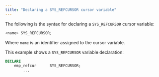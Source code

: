 ```yaml
---
title: "Declaring a SYS_REFCURSOR cursor variable"
---
```


<div id="declaring_a_sys_refcursor_cursor_variable" class="registered_link"></div>

The following is the syntax for declaring a `SYS_REFCURSOR` cursor variable:

```sql
<name> SYS_REFCURSOR;
```

Where `name` is an identifier assigned to the cursor variable.

This example shows a `SYS_REFCURSOR` variable declaration:

```sql
DECLARE
    emp_refcur      SYS_REFCURSOR;
        ...
```
